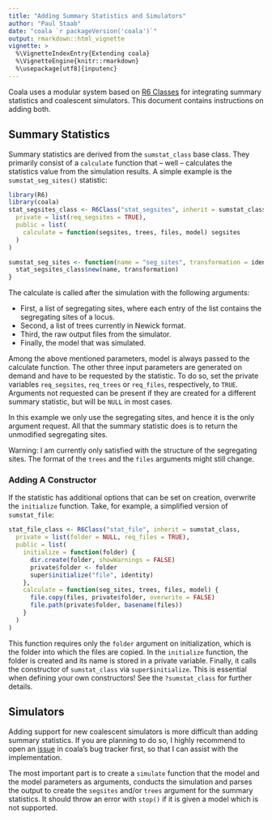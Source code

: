 ```yaml
---
title: "Adding Summary Statistics and Simulators"
author: "Paul Staab"
date: "coala `r packageVersion('coala')`"
output: rmarkdown::html_vignette
vignette: >
  %\VignetteIndexEntry{Extending coala}
  %\VignetteEngine{knitr::rmarkdown}
  %\usepackage[utf8]{inputenc}
---
```


Coala uses a modular system based on 
[R6 Classes](https://cran.r-project.org/package=R6) for integrating summary
statistics and coalescent simulators. This document contains instructions on
adding both.


Summary Statistics
------------------
Summary statistics are derived from the `sumstat_class` base class. They
primarily consist of a `calculate` function that -- well -- calculates the
statistics value from the simulation results. A simple example is the 
`sumstat_seg_sites()` statistic:

```r
library(R6)
library(coala)
stat_segsites_class <- R6Class("stat_segsites", inherit = sumstat_class,
  private = list(req_segsites = TRUE),
  public = list(
    calculate = function(segsites, trees, files, model) segsites
  )
)

sumstat_seg_sites <- function(name = "seg_sites", transformation = identity) {
  stat_segsites_class$new(name, transformation)
}
```

The calculate is called after the 
simulation with the following arguments:

- First, a list of segregating sites, where each entry of the list contains
  the segregating sites of a locus.
- Second, a list of trees currently in Newick format.
- Third, the raw output files from the simulator.
- Finally, the model that was simulated.

Among the above mentioned parameters, model is always passed to the calculate 
function. The other three input parameters are generated on demand and have to 
be requested by the statistic. To do so,
set the private variables `req_segsites`, `req_trees` or `req_files`, 
respectively, to `TRUE`. Arguments not requested can be present if they are 
created for a different summary statistic, but will be `NULL` in most cases.

In this example we only use the segregating sites, and hence it is the only
argument request. All that the summary statistic does is to return the 
unmodified segregating sites.

Warning: I am currently only satisfied with the structure of the segregating
sites. The format of the `trees` and the `files` arguments might still change.


### Adding A Constructor

If the statistic has additional options that can be set on creation, overwrite
the `initialize` function. Take, for example, a simplified version of 
`sumstat_file`:

```r
stat_file_class <- R6Class("stat_file", inherit = sumstat_class,
  private = list(folder = NULL, req_files = TRUE),
  public = list(
    initialize = function(folder) {
      dir.create(folder, showWarnings = FALSE)
      private$folder <- folder
      super$initialize("file", identity)
    },
    calculate = function(seg_sites, trees, files, model) {
      file.copy(files, private$folder, overwrite = FALSE)
      file.path(private$folder, basename(files))
    }
  )
)
```

This function requires only the `folder` argument on initialization, which is
the folder into which the files are copied. In the `initialize` function, the
folder is created and its name is stored in a private variable. Finally,
it calls the constructor of `sumstat_class` via `super$initialize`. This is 
essential when defining your own constructors! See the `?sumstat_class` for
further details.



Simulators
----------

Adding support for new coalescent simulators is more difficult than adding
summary statistics. If you are planning to do so, I highly recommend to open
an [issue](https://github.com/statgenlmu/coala/issues/new) in coala's bug tracker
first, so that I can assist with the implementation.

The most important part is to create a `simulate` function that the model and 
the model parameters as arguments, conducts the simulation and parses the 
output to create the `segsites` and/or `trees` argument for the summary 
statistics. It should throw an error with `stop()` if it is given a model 
which is not supported.
